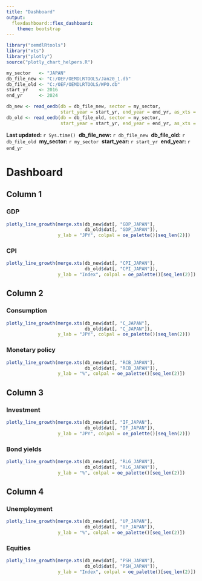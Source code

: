 ---
title: "Dashboard"
output: 
  flexdashboard::flex_dashboard:
    theme: bootstrap
---
```{r message=FALSE, warning=FALSE, include=FALSE}
library("oemdlRtools")
library("xts")
library("plotly")
source("plotly_chart_helpers.R")

my_sector   <- "JAPAN"
db_file_new <- "C:/OEF/OEMDLRTOOLS/Jan20_1.db"
db_file_old <- "C:/OEF/OEMDLRTOOLS/WPO.db"
start_yr    <- 2016
end_yr      <- 2024

db_new <- read_oedb(db = db_file_new, sector = my_sector,
                    start_year = start_yr, end_year = end_yr, as_xts = TRUE)
db_old <- read_oedb(db = db_file_old, sector = my_sector,
                    start_year = start_yr, end_year = end_yr, as_xts = TRUE)
```

**Last updated:** `r Sys.time()`&nbsp;
**db_file_new:** `r db_file_new`&nbsp;
**db_file_old:** `r db_file_old`&nbsp;
**my_sector:** `r my_sector`&nbsp;
**start_year:** `r start_yr`&nbsp;
**end_year:** `r end_yr`&nbsp;

# Dashboard{.hidden}

## Column 1

### GDP

```{r}
plotly_line_growth(merge.xts(db_new$dat[, "GDP_JAPAN"],
                             db_old$dat[, "GDP_JAPAN"]),
                   y_lab = "JPY", colpal = oe_palette()[seq_len(2)])
```

### CPI

```{r}
plotly_line_growth(merge.xts(db_new$dat[, "CPI_JAPAN"],
                             db_old$dat[, "CPI_JAPAN"]),
                   y_lab = "Index", colpal = oe_palette()[seq_len(2)])
```

## Column 2

### Consumption

```{r}
plotly_line_growth(merge.xts(db_new$dat[, "C_JAPAN"],
                             db_old$dat[, "C_JAPAN"]),
                   y_lab = "JPY", colpal = oe_palette()[seq_len(2)])
```

### Monetary policy

```{r}
plotly_line_growth(merge.xts(db_new$dat[, "RCB_JAPAN"],
                             db_old$dat[, "RCB_JAPAN"]),
                   y_lab = "%", colpal = oe_palette()[seq_len(2)])
```

## Column 3

### Investment

```{r}
plotly_line_growth(merge.xts(db_new$dat[, "IF_JAPAN"],
                             db_old$dat[, "IF_JAPAN"]),
                   y_lab = "JPY", colpal = oe_palette()[seq_len(2)])
```

### Bond yields

```{r}
plotly_line_growth(merge.xts(db_new$dat[, "RLG_JAPAN"],
                             db_old$dat[, "RLG_JAPAN"]),
                   y_lab = "%", colpal = oe_palette()[seq_len(2)])
```

## Column 4

### Unemployment

```{r}
plotly_line_growth(merge.xts(db_new$dat[, "UP_JAPAN"],
                             db_old$dat[, "UP_JAPAN"]),
                   y_lab = "%", colpal = oe_palette()[seq_len(2)])
```

### Equities

```{r}
plotly_line_growth(merge.xts(db_new$dat[, "PSH_JAPAN"],
                             db_old$dat[, "PSH_JAPAN"]),
                   y_lab = "Index", colpal = oe_palette()[seq_len(2)])
```
